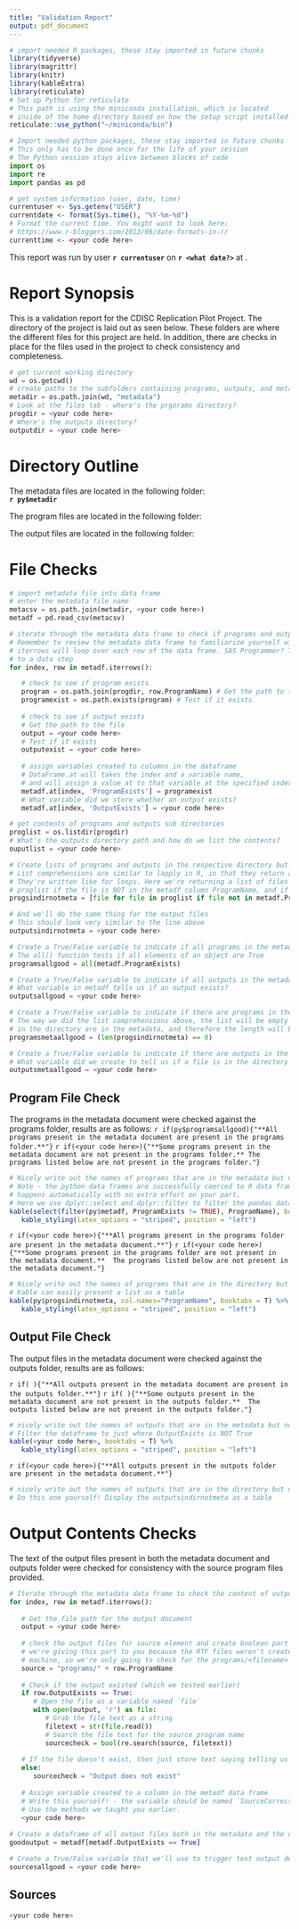 ```yaml
---
title: "Validation Report"
output: pdf_document
---
```


<!-- README                                                                                     -->
<!-- This is the guided file. This document will give you most of the structure you need to     -->
<!-- get through the assignments, but leave pieces of coding up to you. We recommend this file  -->
<!-- if you're a novice at Python and trying to learn.                                          -->

```r
# import needed R packages, these stay imported in future chunks
library(tidyverse)
library(magrittr)
library(knitr)
library(kableExtra)
library(reticulate)
# Set up Python for reticulate
# This path is using the miniconda installation, which is located
# inside of the home directory based on how the setup script installed it
reticulate::use_python("~/miniconda/bin")
```
```python
# Import needed python packages, these stay imported in future chunks
# This only has to be done once for the life of your session
# The Python session stays alive between blocks of code
import os
import re
import pandas as pd
```

<!-- begin breakout one                                                                       -->
<!-- Goals:                                                                                   -->
<!--  - Report the run date/time and user (R or Python - your preference)                     -->
<!--  - Store the absolute paths to the programs, outputs, and metadata directories in Python -->
<!--  - Report each of these paths inline in bold markdown text                               -->
```r
# get system information (user, date, time)
currentuser <- Sys.getenv("USER")
currentdate <- format(Sys.time(), "%Y-%m-%d")
# Format the current time. You might want to look here:
# https://www.r-bloggers.com/2013/08/date-formats-in-r/
currenttime <- <your code here>
```

<!-- Report the user, date, and time -->
<!-- We got this started - now plug in the other variables -->
This report was run by user **`r currentuser`** on **`r <what date?>`** at <!-- what time? -->.

# Report Synopsis

This is a validation report for the CDISC Replication Pilot Project.  The directory of the project is laid out as seen below.  These folders are where the different files for this project are held.  In addition, there are checks in place for the files used in the project to check consistency and completeness.

<!-- Python code blocks start just like R codeblocks -->
<!-- But just specify `python` instead of `r` -->
```python
# get current working directory
wd = os.getcwd()
# create paths to the subfolders containing programs, outputs, and metadata 
metadir = os.path.join(wd, "metadata")
# Look at the files tab - where's the prgorams directory?
progdir = <your code here>
# Where's the outputs directory? 
outputdir = <your code here>
```

# Directory Outline

The metadata files are located in the following folder:  
<!-- Python variables are accessible inside the `py` variable in your R session -->
**`r py$metadir`**

<!-- Do these next two on your own -->
<!-- What Python variables did we store the programs and outputs directories in? -->
The program files are located in the following folder:
<your code here>

The output files are located in the following folder:
<your code here>


<!-- end breakout one -->

<!-- begin breakout two -->
<!-- Goals:                                                                               -->
<!--  - Gather names of files in the programs and outputs folders                         -->
<!--  - Read in the metadata file metadata/metadata.csv. Review this file and familiarize -->
<!--    yourself with the contents                                                        -->
<!--  - Bidirectionally check the metadata and directories for programs and outputs       -->
<!--  - Create Boolean variables for                                                      -->
<!--    - Any programs missing?                                                           -->
<!--    - Programs in folder not in metadata?                                             -->
<!--    - Any outputs missing?                                                            -->
<!--    - Outputs in folder not in metadata?                                              -->
<!--                       Use one Python code block to do all of this                    -->
# File Checks
```python

# import metadata file into data frame
# enter the metadata file name
metacsv = os.path.join(metadir, <your code here>)
metadf = pd.read_csv(metacsv)

# iterate through the metadata data frame to check if programs and outputs exist 
# Remember to review the metadata data frame to familiarize yourself with the contents
# iterrows will loop over each row of the data frame. SAS Programmer? This is similar
# to a data step
for index, row in metadf.iterrows():

   # check to see if program exists
   program = os.path.join(progdir, row.ProgramName) # Get the path to the file
   programexist = os.path.exists(program) # Test if it exists
   
   # check to see if output exists
   # Get the path to the file
   output = <your code here>
   # Test if it exists
   outputexist = <your code here>
   
   # assign variables created to columns in the dataframe
   # DataFrame.at will takes the index and a variable name,
   # and will assign a value at to that variable at the specified index
   metadf.at[index, 'ProgramExists'] = programexist
   # What variable did we store whether an output exists?
   metadf.at[index, 'OutputExists'] = <your code here>

# get contents of programs and outputs sub directories
proglist = os.listdir(progdir)
# What's the outputs directory path and how do we list the contents?
ouputlist = <your code here>

# Create lists of programs and outputs in the respective directory but not in the metadata file
# List comprehensions are similar to lapply in R, in that they return a list object.
# They're written like for loops. Here we're returning a list of files in the list variable
# proglist if the file is NOT in the metadf column ProgramName, and if they're .R files.
progsindirnotmeta = [file for file in proglist if file not in metadf.ProgramName and re.search(".R", file)]

# And we'll do the same thing for the output files
# This should look very similar to the line above
outputsindirnotmeta = <your code here>

# Create a True/False variable to indicate if all programs in the metadata exist
# The all() function tests if all elements of an object are True
programsallgood = all(metadf.ProgramExists)

# Create a True/False variable to indicate if all outputs in the metadata exist
# What variable in metadf tells us if an output exists?
outputsallgood = <your code here>

# Create a True/False variable to indicate if there are programs in the directory not in the metadata
# The way we did the list comprehensions above, the list will be empty if all files 
# in the directory are in the metadata, and therefore the length will be 0.
programsmetaallgood = (len(progsindirnotmeta) == 0)

# Create a True/False variable to indicate if there are outputs in the directory not in the metadata
# What variable did we create to tell us if a file is in the directory but not in the metadata?
outputsmetaallgood = <your code here>
```
<!-- end breakout two -->

<!-- begin breakout three -->
<!-- - Use the 4 variables created earlier to output conditional markdown text
<!--   - Some/No programs missing
<!--   - Some/No programs present in folder not in metadata
<!--   - Some/No outputs missing
<!--   - Some/No outputs present in folder not in metadata
<!-- - Create code blocks to output the detailed issues in a nicely presented table -->

## Program File Check

The programs in the metadata document were checked against the programs folder, results are as follows:
<!-- Use inline R code to write different text depending on whether the programs -->
<!-- were missing from the metadata document                                     -->
<!-- is met, the text will populate. Otherwise, nothing will be written          -->
<!-- Enter your code in the second if() condition                                --> 
`r if(py$programsallgood){"**All programs present in the metadata document are present in the programs folder.**"}`
<!-- What's the opposite of the if condition above? --> 
`r if(<your code here>){"**Some programs present in the metadata document are not present in the programs folder.** The programs listed below are not present in the programs folder."}`

<!-- Display this table only if programs are in the metadata but not directory --> 
<!-- Note in eval option in the code block below - you can use variables in your session -->
<!-- to control if the block is evaluated or not. Here, we can control whether or not a  -->
<!-- table is written.                                                                   -->
```r
# Nicely write out the names of programs that are in the metadata but not directory
# Note - the python data frames are successfully coerced to R data frames! This 
# happens automatically with no extra effort on your part.
# Here we use dplyr::select and dplyr::filter to filter the pandas data frame
kable(select(filter(py$metadf, ProgramExists != TRUE), ProgramName), booktabs = T) %>%
   kable_styling(latex_options = "striped", position = "left")
```  

<!-- Same idea as above, but now we're reporting programs in the folder that weren't in the metadata -->
<!-- Complete the if conditions in the two lines below -->
`r if(<your code here>){"**All programs present in the programs folder are present in the metadata document.**"}`
`r if(<your code here>){"**Some programs present in the programs folder are not present in the metadata document.**  The programs listed below are not present in the metadata document."}`

<!-- Display this table only if programs are in the directory but not metadata --> 
<!-- Set the eval option in the block below -->
```r
# Nicely write out the names of programs that are in the directory but not metadata
# Kable can easily present a list as a table
kable(py$progsindirnotmeta, col.names="ProgramName", booktabs = T) %>%
   kable_styling(latex_options = "striped", position = "left")
```

## Output File Check

<!-- The lines below repeat all of the same checks, but now for the outputs folder -->
The output files in the metadata document were checked against the outputs folder, results are as follows:  

`r if( ){"**All outputs present in the metadata document are present in the outputs folder.**"}`
`r if( ){"**Some outputs present in the metadata document are not present in the outputs folder.**  The outputs listed below are not present in the outputs folder."}`

<!-- Display this table only if outputs are in the metadata but not directory --> 
<!-- Don't forget to grab the logical variable that tells use whether or not to -->
<!-- display this table                                                         -->
```r
# nicely write out the names of outputs that are in the metadata but not directory
# Filter the dataframe to just where OutputExists is NOT True
kable(<your code here>, booktabs = T) %>%
   kable_styling(latex_options = "striped", position = "left")
```  

<!-- Same idea as above, but now we're reporting outputs in the folder that weren't in the metadata -->
`r if(<your code here>){"**All outputs present in the outputs folder are present in the metadata document.**"}`
<!-- Write the second statement by yourself, based on the way the check was done for programs -->
<your code here>

<!-- Display this table only if outputs are in the directory but not metadata --> 
<!-- Don't forget to grab the logical variable that tells use whether or not to -->
<!-- display this table                                                         -->
```r
# nicely write out the names of outputs that are in the directory but not metadata
# Do this one yourself! Display the outputsindirnotmeta as a table
```

<!-- end breakout three -->

<!-- begin breakout four -->
<!-- - Pass over the metadata data set from before and check if the source file name is in the output file                  -->
<!-- - Create a new data frame of just records where the output is in both the metadata and the outputs directory           -->
<!-- - Create a variables that's True if all the source file names are in their outputs, and false if not                   -->
<!-- - Create a section that dynamically tells us if something is wrong and outputs issues in a nicely presented data frame -->

# Output Contents Checks

The text of the output files present in both the metadata document and outputs folder were checked for consistency with the source program files provided.

<!-- In this block, we're checking the output RTF document to look for a line containing the   -->
<!-- program name that should have created this output document. This is a quick and dirty way -->
<!-- to check if there was a footnote the contained the executing program name.                -->
```python
# Iterate through the metadata data frame to check the content of output files 
for index, row in metadf.iterrows():
   
   # Get the file path for the output document
   output = <your code here>
      
   # check the output files for source element and create boolean part to variable
   # we're giving this part to you because the RTF files weren't created on this 
   # machine, so we're only going to check for the programs/<filename> part. 
   source = "programs/" + row.ProgramName
   
   # Check if the output existed (which we tested earlier)
   if row.OutputExists == True:
      # Open the file as a variable named `file`
      with open(output, 'r') as file:
         # Grab the file text as a string
         filetext = str(file.read())
         # Search the file text for the source program name
         sourcecheck = bool(re.search(source, filetext))
         
   # If the file doesn't exist, then just store text saying telling us that
   else:
      sourcecheck = "Output does not exist"
      
   # Assign variable created to a column in the metadf data frame
   # Write this yourself! - the variable should be named `SourceCorrect`
   # Use the methods we taught you earlier.
   <your code here>
   
# Create a dataframe of all output files both in the metadata and the directory
goodoutput = metadf[metadf.OutputExists == True]

# Create a True/False variable that we'll use to trigger text output depending on if the sources were correct
sourcesallgood = <your code here>
```

## Sources

<!-- Similar to before, we're writing different text based on whether or not there were any problems with the sources -->
<!-- Write this with however you want, but vary the text based on the sourcesallgood variable> -->
<your code here>

<!-- Display a table of outputs with issues in the source footnotes based on the dataframe created above -->
```r
<your code here>
``` 
<!-- end breakout four -->
